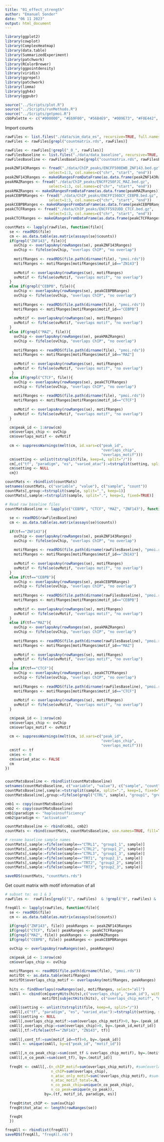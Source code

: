 ```yaml
---
title: "01_effect_strength"
author: "Emanuel Sonder"
date: "06 11 2023"
output: html_document
---
```


```r
library(ggplot2)
library(cowplot)
library(ComplexHeatmap)
library(data.table)
library(SummarizedExperiment)
library(patchwork)
library(RColorBrewer)
library(ggpointdensity)
library(viridis)
library(ggrepel)
library(patchwork)
library(limma)
library(ggh4x)
library(ggpubr)

source("../Scripts/plot.R")
source("../Scripts/runMethods.R")
source("../Scripts/getpmoi.R")
cbbPalette <- c("#000000", "#E69F00", "#56B4E9", "#009E73", "#F0E442", "#0072B2", "#D55E00", "#CC79A7")
```

Import counts
```r
rawFiles <- list.files("./data/sim_data_es", recursive=TRUE, full.names=TRUE)
rawFiles <- rawFiles[grepl("countmatrix.rds", rawFiles)]

rawFiles <- rawFiles[!grepl("_0_", rawFiles)]
rawFilesBaseline <- list.files("./data/data_baseline", recursive=TRUE, full.names=TRUE)
rawFilesBaseline <- rawFilesBaseline[grepl("countmatrix.rds", rawFilesBaseline)]

peakZNF143Ranges <- fread("./data/ChIP_peaks/ENCFF500EWB_ZNF143.bed.gz", 
                    select=1:3, col.names=c("chr", "start", "end"))
peakZNF143Ranges <- makeGRangesFromDataFrame(as.data.frame(peakZNF143Ranges))
peakMAZRanges <- fread("./data/ChIP_peaks/ENCFF250FJC_MAZ.bed.gz", 
                    select=1:3, col.names=c("chr", "start", "end"))
peakMAZRanges <- makeGRangesFromDataFrame(as.data.frame(peakMAZRanges))
peakCEBPBRanges <- fread("./data/ChIP_peaks/ENCFF156OCY_CEBPB.bed.gz", 
                    select=1:3, col.names=c("chr", "start", "end"))
peakCEBPBRanges <- makeGRangesFromDataFrame(as.data.frame(peakCEBPBRanges))
peakCTCFRanges <- fread("./data/ChIP_peaks/ENCFF592UDD_CTCF.bed.gz", 
                    select=1:3, col.names=c("chr", "start", "end"))
peakCTCFRanges <- makeGRangesFromDataFrame(as.data.frame(peakCTCFRanges))
```

```r
countMats <- lapply(rawFiles, function(file){
  se <- readRDS(file)
  cm <- as.data.table(as.matrix(assays(se)$counts))
  if(grepl("ZNF143", file)){
    ovChip <- overlapsAny(rowRanges(se), peakZNF143Ranges)
    ovChip <- fifelse(ovChip, "overlaps ChIP", "no overlap")
    
    motifRanges <- readRDS(file.path(dirname(file), "pmoi.rds"))
    motifRanges <- motifRanges[motifRanges$motif_id=="ZN143"]
    
    ovMotif <- overlapsAny(rowRanges(se), motifRanges)
    ovMotif <- fifelse(ovMotif, "overlaps motif", "no overlap")
  }
  else if(grepl("CEBPB", file)){
    ovChip <- overlapsAny(rowRanges(se), peakCEBPBRanges)
    ovChip <- fifelse(ovChip, "overlaps ChIP", "no overlap")
    
    motifRanges <- readRDS(file.path(dirname(file), "pmoi.rds"))
    motifRanges <- motifRanges[motifRanges$motif_id=="CEBPB"]
    
    ovMotif <- overlapsAny(rowRanges(se), motifRanges)
    ovMotif <- fifelse(ovMotif, "overlaps motif", "no overlap")
  }
  else if(grepl("MAZ", file)){
    ovChip <- overlapsAny(rowRanges(se), peakMAZRanges)
    ovChip <- fifelse(ovChip, "overlaps ChIP", "no overlap")
    
    motifRanges <- readRDS(file.path(dirname(file), "pmoi.rds"))
    motifRanges <- motifRanges[motifRanges$motif_id=="MAZ"]
    
    ovMotif <- overlapsAny(rowRanges(se), motifRanges)
    ovMotif <- fifelse(ovMotif, "overlaps motif", "no overlap")
   }
  else if(grepl("CTCF", file)){
    ovChip <- overlapsAny(rowRanges(se), peakCTCFRanges)
    ovChip <- fifelse(ovChip, "overlaps ChIP", "no overlap")
    
    motifRanges <- readRDS(file.path(dirname(file), "pmoi.rds"))
    motifRanges <- motifRanges[motifRanges$motif_id=="CTCF"]
    
    ovMotif <- overlapsAny(rowRanges(se), motifRanges)
    ovMotif <- fifelse(ovMotif, "overlaps motif", "no overlap")
  }

  cm$peak_id <- 1:nrow(cm)
  cm$overlaps_chip <- ovChip
  cm$overlaps_motif <- ovMotif
  
  cm <- suppressWarnings(melt(cm, id.vars=c("peak_id", 
                                            "overlaps_chip", 
                                            "overlaps_motif")))
  cm$setting <- unlist(tstrsplit(file, keep=4, split="/"))
  cm[,c("tf", "paradigm", "es", "varied_atac"):=tstrsplit(setting, split="_")]
  cm$setting <- NULL
  cm})

countMats <- rbindlist(countMats)
setnames(countMats, c("variable", "value"), c("sample", "count"))
countMats[,group:=tstrsplit(sample, split="_", keep=1)]
countMats[,sample:=tstrsplit(sample, split=".", keep=1, fixed=TRUE)]

# Read raw baseline files
countMatsBaseline <- lapply(c("CEBPB", "CTCF", "MAZ", "ZNF143"), function(tf){
  
  se <- readRDS(rawFilesBaseline)
  cm <- as.data.table(as.matrix(assays(se)$counts))
  
  if(tf=="ZNF143"){
    ovChip <- overlapsAny(rowRanges(se), peakZNF143Ranges)
    ovChip <- fifelse(ovChip, "overlaps ChIP", "no overlap")
    
    motifRanges <- readRDS(file.path(dirname(rawFilesBaseline), "pmoi.rds"))
    motifRanges <- motifRanges[motifRanges$motif_id=="ZN143"]
    
    ovMotif <- overlapsAny(rowRanges(se), motifRanges)
    ovMotif <- fifelse(ovMotif, "overlaps motif", "no overlap")
  }
  else if(tf=="CEBPB"){
    ovChip <- overlapsAny(rowRanges(se), peakCEBPBRanges)
    ovChip <- fifelse(ovChip, "overlaps ChIP", "no overlap")
    
    motifRanges <- readRDS(file.path(dirname(rawFilesBaseline), "pmoi.rds"))
    motifRanges <- motifRanges[motifRanges$motif_id=="CEBPB"]
    
    ovMotif <- overlapsAny(rowRanges(se), motifRanges)
    ovMotif <- fifelse(ovMotif, "overlaps motif", "no overlap")
  }
  else if(tf=="MAZ"){
    ovChip <- overlapsAny(rowRanges(se), peakMAZRanges)
    ovChip <- fifelse(ovChip, "overlaps ChIP", "no overlap")
    
    motifRanges <- readRDS(file.path(dirname(rawFilesBaseline), "pmoi.rds"))
    motifRanges <- motifRanges[motifRanges$motif_id=="MAZ"]
    
    ovMotif <- overlapsAny(rowRanges(se), motifRanges)
    ovMotif <- fifelse(ovMotif, "overlaps motif", "no overlap")
   }
  else if(tf=="CTCF"){
    ovChip <- overlapsAny(rowRanges(se), peakCTCFRanges)
    ovChip <- fifelse(ovChip, "overlaps ChIP", "no overlap")
    
    motifRanges <- readRDS(file.path(dirname(rawFilesBaseline), "pmoi.rds"))
    motifRanges <- motifRanges[motifRanges$motif_id=="CTCF"]
    
    ovMotif <- overlapsAny(rowRanges(se), motifRanges)
    ovMotif <- fifelse(ovMotif, "overlaps motif", "no overlap")
  }

  cm$peak_id <- 1:nrow(cm)
  cm$overlaps_chip <- ovChip
  cm$overlaps_motif <- ovMotif
  
  cm <- suppressWarnings(melt(cm, id.vars=c("peak_id", 
                                            "overlaps_chip", 
                                            "overlaps_motif")))
  cm$tf <- tf
  cm$es <- 0
  cm$varied_atac <- FALSE
  cm
})


countMatsBaseline <- rbindlist(countMatsBaseline)
setnames(countMatsBaseline, c("variable", "value"), c("sample", "count"))
countMatsBaseline[,sample:=tstrsplit(sample, split=".", keep=1, fixed=TRUE)]
countMatsBaseline[,group:=fifelse(grepl("CTRL", sample), "group1", "group2")]

cmb1 <- copy(countMatsBaseline)
cmb2 <- copy(countMatsBaseline)
cmb1$paradigm <- "haploinsufficiency"
cmb2$paradigm <- "activation"

countMatsBaseline <- rbind(cmb1, cmb2)
countMats <- rbind(countMats, countMatsBaseline, use.names=TRUE, fill=TRUE)

# rename baseline sample names
countMats[,sample:=fifelse(sample=="CTRL1", "group1_1", sample)]
countMats[,sample:=fifelse(sample=="CTRL2", "group1_2", sample)]
countMats[,sample:=fifelse(sample=="CTRL3", "group1_3", sample)]
countMats[,sample:=fifelse(sample=="TRT1", "group2_1", sample)]
countMats[,sample:=fifelse(sample=="TRT2", "group2_2", sample)]
countMats[,sample:=fifelse(sample=="TRT3", "group2_3", sample)]

saveRDS(countMats, "countMats.rds")
```

Get count matrix with motif information of all
```r
# subset to: es 1 & 3 
rawFiles <-  rawFiles[grepl("1", rawFiles)  & !grepl("0", rawFiles) & !grepl("_3_", rawFiles)]

freqAll <- lapply(rawFiles, function(file){
  se <- readRDS(file)
  cm <- as.data.table(as.matrix(assays(se)$counts))
  
  if(grepl("ZNF143", file)) peakRanges <- peakZNF143Ranges
  if(grepl("CTCF", file)) peakRanges <- peakCTCFRanges
  if(grepl("MAZ", file)) peakRanges <- peakMAZRanges
  if(grepl("CEBPB", file)) peakRanges <- peakCEBPBRanges

  ovChip <- overlapsAny(rowRanges(se), peakRanges)

  cm$peak_id <- 1:nrow(cm)
  cm$overlaps_chip <- ovChip
  
  motifRanges <- readRDS(file.path(dirname(file), "pmoi.rds"))
  motifDt <- as.data.table(motifRanges)
  motifDt$overlaps_chip_motif <- overlapsAny(motifRanges, peakRanges)
    
  hits <- findOverlaps(rowRanges(se), motifRanges, select="all")
  cmAll <- cbind(cm[queryHits(hits),c("overlaps_chip", "peak_id"), with=FALSE],
                 motifDt[subjectHits(hits), c("overlaps_chip_motif", "motif_id")])
  
  cmAll$setting <- unlist(tstrsplit(file, keep=4, split="/"))
  cmAll[,c("tf", "paradigm", "es", "varied_atac"):=tstrsplit(setting, split="_")]
  cmAll$setting <- NULL
  cmAll[,overlaps_chip_motif:=sum(overlaps_chip_motif)>0, by=.(peak_id, motif_id)]
  cmAll[,overlaps_chip:=sum(overlaps_chip)>0, by=.(peak_id,motif_id)]
  cmAll[,tf:=fifelse(tf=="ZNF143", "ZN143", tf)]
  
  cmAll[,cont_tf:=sum(motif_id==tf)>0, by=.(peak_id)]
  cmAll <- unique(cmAll, by=c("peak_id", "motif_id"))  
  
  cmAll[,n_co_peak_chip:=sum(cont_tf & overlaps_chip_motif), by=.(motif_id)]
  cmAll[,n_co_peak:=sum(cont_tf), by=.(motif_id)]
  
  freqDt <- cmAll[,.(n_chIP_motif=sum(overlaps_chip_motif), #sum(overlaps_chip=="overlaps ChIP")
                     n_chIP=sum(overlaps_chip),
                     n_atac_only_motif=sum(!overlaps_chip_motif), #sum(overlaps_chip=="no overlap")
                     n_atac_motif_total=.N,
                     n_co_peak_chip=unique(n_co_peak_chip),
                     n_co_peak=unique(n_co_peak)), 
                  by=.(tf, motif_id, paradigm, es)]
  
  freqDt$tot_chIP <- sum(ovChip)
  freqDt$tot_atac <- length(rowRanges(se))

  freqDt
  })

freqAll <- rbindlist(freqAll)
saveRDS(freqAll, "freqAll.rds")  
```